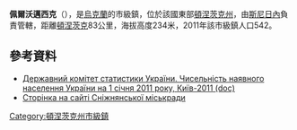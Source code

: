 {{no footnotes|time=2015-09-14T09:21:09+00:00}}
{{coord|47|59|47|N|38|47|14|E|scale:100000|display=title}}

'''佩爾沃邁西克'''（{{lang-uk|Первомайське}}），是[[烏克蘭|烏克蘭]]的市級鎮，位於該國東部[[頓涅茨克州|頓涅茨克州]]，由[[斯尼日內|斯尼日內]]負責管轄，距離[[頓涅茨克|頓涅茨克]]83公里，海拔高度234米，2011年該市級鎮人口542。

==參考資料==
*[https://web.archive.org/web/20121010205321/http://stat6.stat.lviv.ua/PXWEB2007/ukr/publ/2011/chnas.zip Державний комітет статистики України. Чисельність наявного населення України на 1 січня 2011 року, Київ-2011 (doc)]
* [https://web.archive.org/web/20120619004343/http://snezhnoe-rada.gov.ua/poselkov_e_sovety/penrvomajska_seliwna_rada/ Сторінка на сайті Сніжнянської міськради]

{{DEFAULTSORT:Первомайське}}
[[Category:頓涅茨克州市級鎮|Category:頓涅茨克州市級鎮]]


{{Donetsk-geo-stub}}